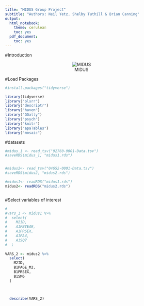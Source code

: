 ```yaml
---
title: "MIDUS Group Project"
subtitle: "Authors: Neil Yetz, Shelby Tuthill & Brian Canning"
output:
  html_notebook:
    theme: cerulean
    toc: yes
  pdf_document:
    toc: yes
---
```


#Introduction

<center>
![MIDUS](http://cph.georgetown.edu/_/rsrc/1432819558258/research/midus/midus.jpg)
</center>


#Load Packages
```r

#install.packages("tidyverse")

library(tidyverse)
library("olsrr")
library("descriptr")
library("haven")
library("GGally")
library("psych")
library("knitr")
library("apaTables")
library("mosaic")

```

#datasets
```r

#midus_1 <- read_tsv("02760-0001-Data.tsv")
#saveRDS(midus_1, "midus1.rds")


#midus2<- read_tsv("04652-0001-Data.tsv")
#saveRDS(midus2, "midus2.rds")

#midus1<- readRDS("midus1.rds")
midus2<- readRDS("midus2.rds")



```

#Select variables of interest
```r
#
#vars_1 <- midus1 %>% 
#  select(
#    M2ID,
#    A1PBYEAR,
#    A1PRSEX,
#    A1PA4,
#    A1SQ7
#  )
  
VARS_2 <- midus2 %>% 
  select(
    M2ID,
    B1PAGE_M2,
    B1PRSEX, 
    B1SM6
  )
  
  

```

```r

  describe(VARS_2)

```

